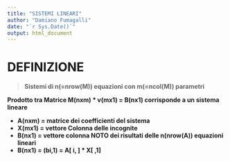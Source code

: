 ---
title: "SISTEMI LINEARI"
author: "Damiano Fumagalli"
date: "`r Sys.Date()`"
output: html_document
---
# **DEFINIZIONE**
> **Sistemi di n(=nrow(M)) equazioni con m(=ncol(M)) parametri**


**Prodotto tra Matrice M(nxm) * v(mx1) = B(nx1) corrisponde a un sistema lineare**


* **A(nxm) = matrice dei coefficienti del sistema**
* **X(mx1) = vettore Colonna delle incognite**
* **B(nx1) = vettore colonna NOTO dei risultati delle n(nrow(A)) equazioni lineari**
* **B(nx1) = (bi,1) = A[ i, ] * X[ ,1]**